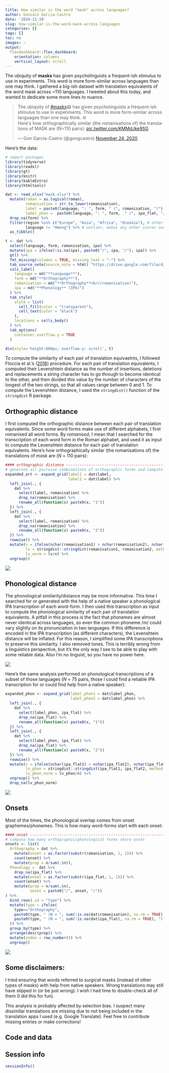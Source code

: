 ---
title: How similar is the word "mask" across languages?
author: Gonzalo Garcia-Castro
date: '2020-11-20'
slug: how-similar-is-the-word-mask-across-languages
categories: []
tags: []
toc: no
images: ~
output:
  flexdashboard::flex_dashboard:
    orientation: columns
    vertical_layout: scroll
---

The ubiquity of **masks** has given psycholinguists a frequent-ish stimulus to use in experiments. This word is more form-similar across languages than one may think. I gathered a big-ish dataset with translation equivalents of the word mask across ~110 languages. I tweeted about this today, and wanted to dedicate some more lines to nuance.

<blockquote class="twitter-tweet" data-theme="dark"><p lang="en" dir="ltr">The ubiquity of <a href="https://twitter.com/hashtag/masks?src=hash&amp;ref_src=twsrc%5Etfw">#masks</a>😷 has given psycholinguists a frequent-ish stimulus to use in experiments. This word is more form-similar across languages than one may think. 🌐<br>Here&#39;s how orthographically similar (the romanisations of) the translations of MASK are (N=110 pairs): <a href="https://t.co/KMMdJke9SG">pic.twitter.com/KMMdJke9SG</a></p>&mdash; Gon García-Castro (@gongcastro) <a href="https://twitter.com/gongcastro/status/1331266541560729605?ref_src=twsrc%5Etfw">November 24, 2020</a></blockquote> <script async src="https://platform.twitter.com/widgets.js" charset="utf-8"></script>

Here's the data:


```{r tab, echo=FALSE, message=FALSE, warning=FALSE, paged.print=FALSE, results="asis"}
# import packages
library(tidyverse)
library(readxl)
library(gt)
library(knitr)
library(kableExtra)
library(htmltools)

dat <- read_xlsx("mask.xlsx") %>% 
  mutate(roman = as.logical(roman),
         romanisation = str_to_lower(romanisation),
         label = paste0(language, ": ", form, " (", romanisation, ")"),
         label_phon =  paste0(language, ": ", form,  " /", ipa_flat, "/"))  %>% 
  drop_na(form) %>% 
  filter(region %in% c("Europe", "Asia", "Africa", "Oceania"), # other regions only provide missing values
         language != "Hmong") %>% # outlier, makes any other scores seem too close to each other (see masks.xlsx)
  as_tibble()

t <- dat %>% 
  select(language, form, romanisation, ipa) %>% 
  mutate(ipa = ifelse(!is.na(ipa), paste0("/", ipa, "/"), ipa)) %>% 
  gt() %>% 
  fmt_missing(columns = TRUE, missing_text = "-") %>% 
  tab_source_note(source_note = html( "https://drive.google.com/file/d/18SeJTiM2-JXR9SOqEg22wdkvNL3OxG3u/view?usp=sharing")) %>% 
  cols_label(
    language = md("**Language**"),
    form = md("**Orthography**"),
    romanisation = md("**Orthography**<br>(romanisation)"),
    ipa = md("**Phonology** (IPA)")
  ) %>% 
  tab_style(
    style = list(
      cell_fill(color = "transparent"),
      cell_text(color = "black")
    ),
    locations = cells_body()
  ) %>% 
  tab_options(
    container.overflow.y = TRUE
  )

div(style='height:600px; overflow-y: scroll', t)

```


To compute the similarity of each pair of translation equivaelnts, I followed Floccia et al.'s ([2018](https://srcd.onlinelibrary.wiley.com/doi/10.1111/mono.12349)) procedure. For each pair of translation equivalents, I computed their Levenshtein distance as the number of insertions, deletions and replacements a string character has to go through to become identical to the other, and then divided this value by the number of characters of the longest of the two strings, so that all values range between 0 and 1. To compute the Levenshtein distance, I used the `stringdist()` function of the `stringdist` R package.


## Orthographic distance

I first computed the orthographic distance between each pair of translation equivalents. Since some word forms make use of different alphabets, I first romanised all word forms. By *romanised*,  I mean that I searched for the transcription of each word form in the Roman alphabet, and used it as input to compute the Levenshtein distance for each pair of translation equivalents. Here's how orthographically similar (the romanisations of) the translations of *mask* are (*N* = 110 pairs):

```{r ort, echo=FALSE, message=FALSE, warning=FALSE, paged.print=FALSE, results="asis"}
#### orthographic distance -----------------------------------------------------
# generate all pairwise combinations of orthographic forms and compute their Levenshtein distance
expanded_ort <- expand_grid(label1 = dat$label,
                            label2 = dat$label) %>% 
  left_join(., {
    dat %>%
      select(label, romanisation) %>% 
      drop_na(romanisation) %>% 
      rename_all(function(x) paste0(x, "1"))
  }) %>% 
  left_join(., {
    dat %>%
      select(label, romanisation) %>% 
      drop_na(romanisation) %>% 
      rename_all(function(x) paste0(x, "2"))
  }) %>% 
  rowwise() %>% 
  mutate(n = ifelse(nchar(romanisation1) > nchar(romanisation2), nchar(romanisation1), nchar(romanisation2)),
         lv = stringdist::stringdist(romanisation1, romanisation2, method = "lv"),
         lv_norm = lv/n) %>% 
  ungroup() 

```

![](/posts/2020-11-20-how-similar-is-the-word-mask-across-languages/2020-11-20-how-similar-is-the-word-mask-across-languages.en_files/masks_ort.png)

## Phonological distance

The phonological similarity/distance may be more informative. This time I searched for or generated with the help of a native speaker a phonological IPA transcription of each word-form. I then used this transcription as input to compute the phonological similarity of each pair of translation equivalents. A pitfall in this process is the fact that phonemes are almost never identical across languages, so even the common phoneme /m/ could vary slightly on its pronunciation in two languages. If this difference is encoded in the IPA transcription (as different characters), the Levenshtein distance will be inflated. For this reason, I simplified some IPA transcriptions to preserve this similarity. I also removed tones. This is terribly wrong from a linguistics perspective, but it's the only way I see to be able to play with some reliable data. Also I'm no linguist, so you have no power here.


![](/posts/2020-11-20-how-similar-is-the-word-mask-across-languages/2020-11-20-how-similar-is-the-word-mask-across-languages.en_files/power.gif)

Here's the same analysis performed on phonological transcriptions of a subset of those languages (*N* = 75 pairs, those I could find a reliable IPA transcription for or could find help from a native speaker):


```{r phon, echo=FALSE, message=FALSE, warning=FALSE, paged.print=FALSE, results="asis"}

expanded_phon <- expand_grid(label_phon1 = dat$label_phon,
                             label_phon2 = dat$label_phon) %>% 
  left_join(., {
    dat %>%
      select(label_phon, ipa_flat) %>% 
      drop_na(ipa_flat) %>% 
      rename_all(function(x) paste0(x, "1"))
  }) %>% 
  left_join(., {
    dat %>%
      select(label_phon, ipa_flat) %>% 
      drop_na(ipa_flat) %>% 
      rename_all(function(x) paste0(x, "2"))
  }) %>% 
  rowwise() %>% 
  mutate(n = ifelse(nchar(ipa_flat1) > nchar(ipa_flat2), nchar(ipa_flat1), nchar(ipa_flat2)),
         lv_phon = stringdist::stringdist(ipa_flat1, ipa_flat2, method = "lv"),
         lv_phon_norm = lv_phon/n) %>% 
  ungroup() %>% 
  drop_na(lv_phon_norm)


```

![](/posts/2020-11-20-how-similar-is-the-word-mask-across-languages/2020-11-20-how-similar-is-the-word-mask-across-languages.en_files/masks_phon.png)

## Onsets

Most of the times, the phonological overlap comes from onset graphemes/phonemes. This is how many word-forms start with each onset:

```{r onset, echo=FALSE, message=FALSE, warning=FALSE, paged.print=FALSE, results="asis"}
#### onset ---------------------------------------------------------------------
# compute how many orthographic/phonological forms share onset
onsets <- list(
  Orthography = dat %>% 
    mutate(onset = as.factor(substr(romanisation, 1, 1))) %>% 
    count(onset) %>%  
    mutate(prop = n/sum(.$n)),
  Phonology =  dat %>% 
    drop_na(ipa_flat) %>% 
    mutate(onset = as.factor(substr(ipa_flat, 1, 1))) %>% 
    count(onset) %>%  
    mutate(prop = n/sum(.$n),
           onset = paste0("/", onset, "/"))
) %>% 
  bind_rows(.id = "type") %>% 
  mutate(type = ifelse(
    type=="Orthography",
    paste0(type, " (N = ", sum(!is.na(dat$romanisation), na.rm = TRUE), ")"),
    paste0(type, " (N = ", sum(!is.na(dat$ipa_flat), na.rm = TRUE), ")")
  )) %>% 
  group_by(type) %>% 
  arrange(desc(prop)) %>%  
  mutate(index = row_number()) %>% 
  ungroup()

```

![](/posts/2020-11-20-how-similar-is-the-word-mask-across-languages/2020-11-20-how-similar-is-the-word-mask-across-languages.en_files/masks_onset.png)

## Some disclaimers:

I tried ensuring that words referred to *surgical* masks (instead of other types of masks) with help from native speakers. Wrong translations may still have slipped in (or be just wrong). I wish I had time to double-check all of them (I did this for fun).

This analysis is probably affected by selection bias. I suspect many dissimilar translations are missing due to not being included in the translation apps I used (e.g. Google Translate). Feel free to contribute missing entries or make corrections!



## Code and data

<script src="https://gist.github.com/gongcastro/c751a62245b17562e18d8a145d5950c6.js"></script>


## Session info

```{r}
sessionInfo()
```











